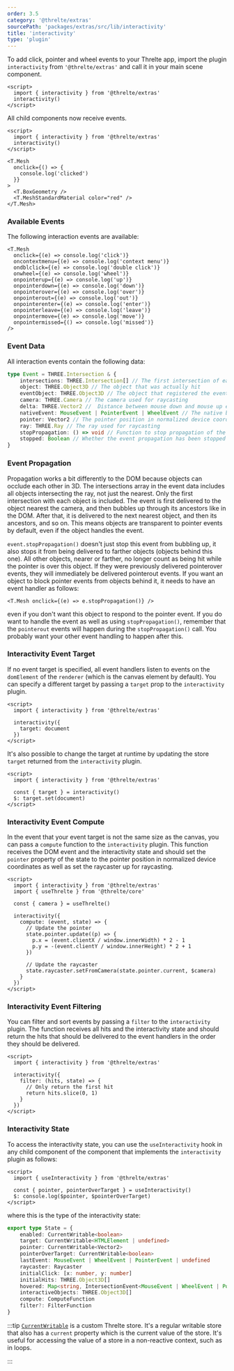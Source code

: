 ```yaml
---
order: 3.5
category: '@threlte/extras'
sourcePath: 'packages/extras/src/lib/interactivity'
title: 'interactivity'
type: 'plugin'
---
```


To add click, pointer and wheel events to your Threlte app, import the plugin `interactivity` from
`'@threlte/extras'` and call it in your main scene component.

```svelte title="Scene.svelte" {2,3}+
<script>
  import { interactivity } from '@threlte/extras'
  interactivity()
</script>
```

All child components now receive events.

```svelte title="Scene.svelte" {7-9}+
<script>
  import { interactivity } from '@threlte/extras'
  interactivity()
</script>

<T.Mesh
  onclick={() => {
    console.log('clicked')
  }}
>
  <T.BoxGeometry />
  <T.MeshStandardMaterial color="red" />
</T.Mesh>
```

### Available Events

The following interaction events are available:

```svelte
<T.Mesh
  onclick={(e) => console.log('click')}
  oncontextmenu={(e) => console.log('context menu')}
  ondblclick={(e) => console.log('double click')}
  onwheel={(e) => console.log('wheel')}
  onpointerup={(e) => console.log('up')}
  onpointerdown={(e) => console.log('down')}
  onpointerover={(e) => console.log('over')}
  onpointerout={(e) => console.log('out')}
  onpointerenter={(e) => console.log('enter')}
  onpointerleave={(e) => console.log('leave')}
  onpointermove={(e) => console.log('move')}
  onpointermissed={() => console.log('missed')}
/>
```

### Event Data

All interaction events contain the following data:

```ts
type Event = THREE.Intersection & {
	intersections: THREE.Intersection[] // The first intersection of each intersected object
	object: THREE.Object3D // The object that was actually hit
	eventObject: THREE.Object3D // The object that registered the event
	camera: THREE.Camera // The camera used for raycasting
	delta: THREE.Vector2 //  Distance between mouse down and mouse up event in pixels
	nativeEvent: MouseEvent | PointerEvent | WheelEvent // The native browser event
	pointer: Vector2 // The pointer position in normalized device coordinates
	ray: THREE.Ray // The ray used for raycasting
	stopPropagation: () => void // Function to stop propagation of the event
	stopped: Boolean // Whether the event propagation has been stopped
}
```

### Event Propagation

Propagation works a bit differently to the DOM because objects can occlude each other in 3D.
The intersections array in the event data includes all objects intersecting the ray, not just the
nearest. Only the first intersection with each object is included. The event is first delivered
to the object nearest the camera, and then bubbles up through its ancestors like in the DOM.
After that, it is delivered to the next nearest object, and then its ancestors, and so on.
This means objects are transparent to pointer events by default, even if the object handles
the event.

`event.stopPropagation()` doesn't just stop this event from bubbling up, it also stops it from
being delivered to farther objects (objects behind this one). All other objects, nearer or farther,
no longer count as being hit while the pointer is over this object. If they were previously
delivered pointerover events, they will immediately be delivered pointerout events. If you want
an object to block pointer events from objects behind it, it needs to have an event handler as follows:

```svelte
<T.Mesh onclick={(e) => e.stopPropagation()} />
```

even if you don't want this object to respond to the pointer event. If you do want to handle the
event as well as using `stopPropagation()`, remember that the `pointerout` events will happen during
the `stopPropagation()` call. You probably want your other event handling to happen after this.

### Interactivity Event Target

If no event target is specified, all event handlers listen to events on the `domElement` of the
`renderer` (which is the canvas element by default). You can specify a different target by passing
a `target` prop to the `interactivity` plugin.

```svelte title="Scene.svelte"
<script>
  import { interactivity } from '@threlte/extras'

  interactivity({
    target: document
  })
</script>
```

It's also possible to change the target at runtime by updating the store `target` returned from the
`interactivity` plugin.

```svelte title="Scene.svelte"
<script>
  import { interactivity } from '@threlte/extras'

  const { target } = interactivity()
  $: target.set(document)
</script>
```

### Interactivity Event Compute

In the event that your event target is not the same size as the canvas, you can pass a `compute` function
to the `interactivity` plugin. This function receives the DOM event and the interactivity state and should
set the `pointer` property of the state to the pointer position in normalized device coordinates as well
as set the raycaster up for raycasting.

```svelte title="Scene.svelte"
<script>
  import { interactivity } from '@threlte/extras'
  import { useThrelte } from '@threlte/core'

  const { camera } = useThrelte()

  interactivity({
    compute: (event, state) => {
      // Update the pointer
      state.pointer.update((p) => {
        p.x = (event.clientX / window.innerWidth) * 2 - 1
        p.y = -(event.clientY / window.innerHeight) * 2 + 1
      })

      // Update the raycaster
      state.raycaster.setFromCamera(state.pointer.current, $camera)
    }
  })
</script>
```

### Interactivity Event Filtering

You can filter and sort events by passing a `filter` to the `interactivity` plugin. The function receives all hits and the interactivity state and should return the hits that should be delivered to the event handlers in the order they should be delivered.

```svelte title="Scene.svelte"
<script>
  import { interactivity } from '@threlte/extras'

  interactivity({
    filter: (hits, state) => {
      // Only return the first hit
      return hits.slice(0, 1)
    }
  })
</script>
```

### Interactivity State

To access the interactivity state, you can use the `useInteractivity` hook in any child component of the component that implements the `interactivity` plugin as follows:

```svelte title="Child.svelte"
<script>
  import { useInteractivity } from '@threlte/extras'

  const { pointer, pointerOverTarget } = useInteractivity()
  $: console.log($pointer, $pointerOverTarget)
</script>
```

where this is the type of the interactivity state:

```ts
export type State = {
	enabled: CurrentWritable<boolean>
	target: CurrentWritable<HTMLElement | undefined>
	pointer: CurrentWritable<Vector2>
	pointerOverTarget: CurrentWritable<boolean>
	lastEvent: MouseEvent | WheelEvent | PointerEvent | undefined
	raycaster: Raycaster
	initialClick: [x: number, y: number]
	initialHits: THREE.Object3D[]
	hovered: Map<string, IntersectionEvent<MouseEvent | WheelEvent | PointerEvent>>
	interactiveObjects: THREE.Object3D[]
	compute: ComputeFunction
	filter?: FilterFunction
}
```

:::tip
[`CurrentWritable`](/docs/reference/core/utilities#currentwritable) is a custom Threlte store.
It's a regular writable store that also has a `current` property which is the current value of the
store. It's useful for accessing the value of a store in a non-reactive context, such as in loops.

:::
